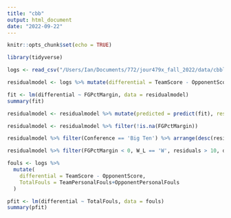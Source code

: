 ```yaml
---
title: "cbb"
output: html_document
date: "2022-09-22"
---
```


```r
knitr::opts_chunk$set(echo = TRUE)
```


```r
library(tidyverse)
```

```r
logs <- read_csv("/Users/Ian/Documents/772/jour479x_fall_2022/data/cbblogs1521.csv")
```

```r
residualmodel <- logs %>% mutate(differential = TeamScore - OpponentScore, FGPctMargin = TeamFGPCT - OpponentFGPCT)
```

```r
fit <- lm(differential ~ FGPctMargin, data = residualmodel)
summary(fit)
```

```r
residualmodel <- residualmodel %>% mutate(predicted = predict(fit), residuals = residuals(fit))
```

```r
residualmodel <- residualmodel %>% filter(!is.na(FGPctMargin))
```

```r
residualmodel %>% filter(Conference == 'Big Ten') %>% arrange(desc(residuals)) %>% select(Date, Team, Opponent, W_L, differential, FGPctMargin, predicted, residuals)
```

```r
residualmodel %>% filter(FGPctMargin < 0, W_L == 'W', residuals > 10, differential > 10, Team == 'Maryland')
```

```r
fouls <- logs %>% 
  mutate(
    differential = TeamScore - OpponentScore, 
    TotalFouls = TeamPersonalFouls+OpponentPersonalFouls
  )
```

```r
pfit <- lm(differential ~ TotalFouls, data = fouls)
summary(pfit)
```

